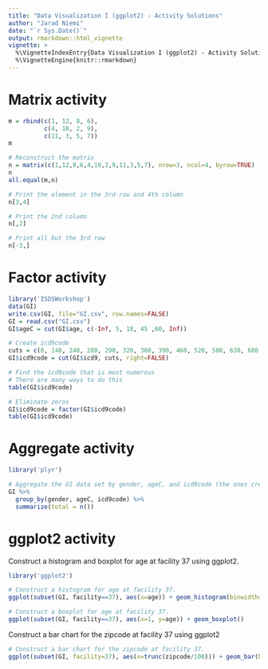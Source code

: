 ```yaml
---
title: "Data Visualization I (ggplot2) - Activity Solutions"
author: "Jarad Niemi"
date: "`r Sys.Date()`"
output: rmarkdown::html_vignette
vignette: >
  %\VignetteIndexEntry{Data Visualization I (ggplot2) - Activity Solutions}
  %\VignetteEngine{knitr::rmarkdown}
---
```




# <a name="matrix"></a> Matrix activity

```r
m = rbind(c(1, 12, 8, 6),
          c(4, 10, 2, 9),
          c(11, 3, 5, 7))
m

# Reconstruct the matrix 
n = matrix(c(1,12,8,6,4,10,2,9,11,3,5,7), nrow=3, ncol=4, byrow=TRUE)
n
all.equal(m,n)

# Print the element in the 3rd-row and 4th column
n[3,4]

# Print the 2nd column
n[,2]

# Print all but the 3rd row
n[-3,]
```



# <a name="factor"></a> Factor activity

```r
library('ISDSWorkshop')
data(GI)
write.csv(GI, file="GI.csv", row.names=FALSE)
GI = read.csv("GI.csv")
GI$ageC = cut(GI$age, c(-Inf, 5, 18, 45 ,60, Inf)) 
```

```r
# Create icd9code
cuts = c(0, 140, 240, 280, 290, 320, 360, 390, 460, 520, 580, 630, 680, 710, 740, 760, 780, 800, 1000, Inf)
GI$icd9code = cut(GI$icd9, cuts, right=FALSE)

# Find the icd9code that is most numerous
# There are many ways to do this
table(GI$icd9code)

# Eliminate zeros
GI$icd9code = factor(GI$icd9code)
table(GI$icd9code)
```



# <a name="aggregate"></a> Aggregate activity

```r
library('plyr')
```

```r
# Aggregate the GI data set by gender, ageC, and icd9code (the ones created in the last activity).
GI %>%
  group_by(gender, ageC, icd9code) %>%
  summarize(total = n())
```



# <a name="ggplot2"></a> ggplot2 activity

Construct a histogram and boxplot for age at facility 37 using ggplot2.

```r
library('ggplot2')
```

```r
# Construct a histogram for age at facility 37.
ggplot(subset(GI, facility==37), aes(x=age)) + geom_histogram(binwidth=1)

# Construct a boxplot for age at facility 37. 
ggplot(subset(GI, facility==37), aes(x=1, y=age)) + geom_boxplot()
```

Construct a bar chart for the zipcode at facility 37 using ggplot2

```r
# Construct a bar chart for the zipcode at facility 37.
ggplot(subset(GI, facility=37), aes(x=trunc(zipcode/100))) + geom_bar(binwidth=1)
```
